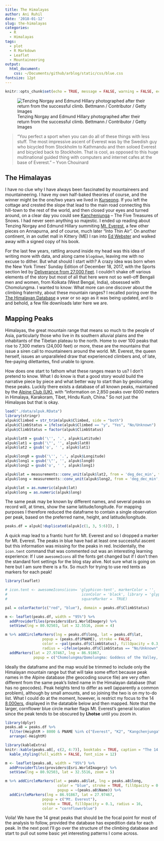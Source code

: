 ```yaml
---
title: The Himalayas
author: Ani Ruhil
date: '2018-01-12'
slug: the-himalayas
categories:
  - R
  - Himalayas
tags:
  - plot
  - R Markdown
  - Leaflet
  - Mountaineering
output: 
  html_document: 
    css: ~/Documents/github/arblog/static/css/blue.css
fontsize: 12pt    
---
```


```r
knitr::opts_chunk$set(echo = TRUE, message = FALSE, warning = FALSE, echo = TRUE, tidy = TRUE, tidy.opts = list(width.cutoff = 60, keep.blank.line = FALSE), fig.align = "center")
```

<div align = "center">
![Tenzing Norgay and Edmund Hillary photographed after their return from the successful climb. Bettmann / Contributor / Getty Images](https://fthmb.tqn.com/E_5KO6ogD9Y4WQqEZ_w82JZPRKg=/768x0/filters:no_upscale()/Tenzing-Norgay-and-Edmund-Hillary-58c199a73df78c353c2a70bd.jpg)
</div>

> “You perfect a sport when you can do all of these things with less stuff. The most impressive ascent of Everest was by the Swedish guy who bicycled from Stockholm to Kathmandu and then soloed Everest and bicycled back to Stockholm. That is cool, as opposed to this huge multinational guided thing with computers and internet cafes at the base of Everest.” – Yvon Chouinard 

## The Himalayas 
I have no clue why I have always been fascinated by mountaineers and mountaineering. I have my own half-baked theories of course, and the winner might be the one/two years we lived in [Kurseong](https://en.wikipedia.org/wiki/Kurseong). If you left the cottage and crested the slope that lead to the main road connecting this hill-town to the rest of the world, and then closed your eyes and turned around, on a clear day you could see [Kanchenjunga](https://en.wikipedia.org/wiki/Kangchenjunga) -- The Five Treasures of Snows. I had never seen anything so majestic. I ended up reading about Tenzing Norgay and Edmund Hillary summiting [Mt. Everest](http://www.everest1953.co.uk/naming-mount-everest), a few other pieces on Annapurna, and of course, much later "Into Thin Air". On another continent, in an outlet mall in Kittery (ME) I ran into [Ed Webster](https://media.pri.org/s3fs-public/styles/story_main/public/migration/PriMigrationsDamanticWordpressAttachmentsImagesMigration/www.theworld.org/wp-content/uploads/RTR1IO5O-e1369851902488.jpg?itok=VyEL7QkU) and walked away with a signed copy of his book. 

For the last few years, rattling around inside my head was this idea of writing more with data, and along came `blogdown`, leaving me with no excuse to dither. But what should I start with? A crazy idea was born when the New York Times' Sunday Edition of December 18, 2017, with the Sports section led by [Deliverance from 27,000 Feet](https://goo.gl/hEB56o). I couldn't shake off various elements of the story but most of all that here were not so well-off Bengali men and women, from Kolkata (West Bengal, India), obsessed with Chomolungma. I wanted to know: What more can one discover about the climbing fraternity, about these mountain ranges? I recalled poring over the [The Himalayan Database](http://www.himalayandatabase.com) a year or so ago as it was being updated, and lo and behold, a few file downloads later here we are. 

## Mapping Peaks
Himalayas, the great mountain range that means so much to the people of Asia, particularly those who live in its southern alluvial plains and the inhabitants of the Tibetan plateau to the north. Home to over 100 peaks that rise to 7,300 meters (24,000 feet) or more, these are the mountains that issue a siren call to mountaineers around the world. Mt. Everest, the queen herself, issues an unparalleled draw that experienced climbers and, of late, fee-paying dilettantes, find unable to ignore. 

How does one start to fathom what these ranges mean to us? I don't pretend to know. What I do know is that a good story would build the narrative piece by piece and what better way to start than by geolocating these peaks. Luckily there exists a database of all known peaks, maintained by the [Alpine Club (UK)](http://www.alpine-club.org.uk/hi/about-hi.htm), with "information on 2,850 peaks over 6000 meters in Himalaya, Karakoram, Tibet, Hindu Kush, China." So not just the Himalayas but that is okay. 
 
```r
load("./data/alpuk.RData")
library(stringr)
alpuk$Climbed = str_trim(alpuk$Climbed, side = "both")
alpuk$ClimbStatus = ifelse(alpuk$Climbed == "y", "Yes", "No/Unknown")
alpuk$ClimbStatus = factor(alpuk$ClimbStatus)
```


```r
alpuk$lat0 = gsub('\'', '.', alpuk$Latitude)
alpuk$lat1 = gsub('\"', '', alpuk$lat0)
alpuk$lat2 = gsub('o', ' ', alpuk$lat1)

alpuk$long0 = gsub('\'', '.', alpuk$Longitude)
alpuk$long1 = gsub('\"', '', alpuk$long0)
alpuk$long2 = gsub('o', ' ', alpuk$long1)

alpuk$lat = measurements::conv_unit(alpuk$lat2, from = 'deg_dec_min', to = 'dec_deg')
alpuk$long = measurements::conv_unit(alpuk$long2, from = 'deg_dec_min', to = 'dec_deg')

alpuk$lat = as.numeric(alpuk$lat)
alpuk$long = as.numeric(alpuk$long)
```

The same peak may be known by different names, and several peaks on record will, at times, show the same latitude/longitude. For mapping purposes I therefore reduced the dataframe to contain a single observation per peak, based on the preferred name, height, and latitude/longitude.  

```r
peaks.df = alpuk[!duplicated(alpuk[c(1, 3, 5:6)]), ]
```

A quick map lead to a frantic hunt for Mt. Everest and so I dropped a marker for Mt. Everest. The peaks in blue have had at least one successful ascent but this information was missing for the peaks in red. Incidentally, the `icon.tent` command that was commented out was an interesting learning experience: If I use `awesomeIcons` all the fonts get changed but if I don't then the standard font settings for the blog stay alive. Not sure what is going on here but I am sure there is a fix. So much for trying to use red tents as markers for each peak!


```r
library(leaflet)

# icon.tent <- awesomeIcons(icon= 'glyphicon-tent', markerColor = '',
#                                  iconColor = 'black', library = 'glyphicon',
#                                  squareMarker =  TRUE)

pal = colorFactor(c("red", "blue"), domain = peaks.df$ClimbStatus)

m <- leaflet(peaks.df, width = "95%") %>% 
  addProviderTiles(providers$Esri.WorldImagery) %>% 
  setView(lng = 80.92503, lat = 32.5516, zoom = 4)

m %>% addCircleMarkers(lng = peaks.df$long, lat = peaks.df$lat, 
                 popup = (peaks.df$PNAME), stroke = FALSE, 
                 color = ~pal(peaks.df$ClimbStatus), fillOpacity = 0.3, 
                 radius = ~ifelse(peaks.df$ClimbStatus == "No/Unknown", 1, 2)) %>% 
  addMarkers(lat = 27.97467, lng = 86.91867, 
             popup = c("Chomolungma/Qomolungma: Goddess of the Valley, Sagarmatha: Peak of Heaven, Mt. Everest (should rightfully be Mt. Sikhdar but let us not quibble"))

```

Ideally the dataframe and the map would be trimmed to include only the Himalayan mountain range but that will take some effort because peak names in the Alpine database (the geocoding source file) are very often different from the same peak's listed name in the Himalayan database (that has no geocodes). Peak heights tend to differ as well (apparently a common problem), although by small amounts, and so joining the two is on my to-do list. What I could do at the moment, however, is restrict my focus to the 14 [8,000ers](http://www.everestnews.com/8000.htm), displayed in the datatable below and then mapped. Note that the larger, cornflower blue circle marker flags Mt. Everest's general location since the peak tends to be obscured by **Lhotse** until you zoom in. 


```r
library(dplyr)
peaks.a8 = peaks.df %>% 
  filter(HeightM > 8000 & PNAME %in% c("Everest", "K2", "Kangchenjunga", "Lhotse", "Makalu", "Cho Oyu", "Dhaulagiri", "Manaslu", "Nanga Parbat", "Annapurna", "Gasherbrum", "Broad Pk", "Shishapangma", "Gasherbrum II")) %>%
  arrange(-HeightM) 

library(kableExtra)
knitr::kable(peaks.a8[, c(2, 4:7)], booktabs = TRUE, caption = "The 14 8000ers", "html") %>%
  kable_styling(full_width = FALSE, font_size = 12)
```


```r
m <- leaflet(peaks.a8, width = "95%") %>%
  addProviderTiles(providers$Esri.WorldImagery) %>% 
  setView(lng = 80.92503, lat = 32.5516, zoom = 5)

m %>% addCircleMarkers(lat = peaks.a8$lat, lng = peaks.a8$long, 
                        color = "blue", stroke = TRUE, fillOpacity = 0.1, radius = 3,
                        popup = ~(peaks.a8$Name)) %>% 
  addCircleMarkers(lng = 86.91867, lat = 27.97467, 
                 popup = c("Mt. Everest"), 
                 stroke = TRUE, fillOpacity = 0.1, radius = 16, 
                 color = "cornflowerblue")

```


Voila! We have the 14 great peaks that should be the focal point for most of the analysis to follow, provided the database has expedition data for each peak. In the next post I'll go over the structure of the climbing database and start to pull out some basic yet interesting patterns I come across. 



